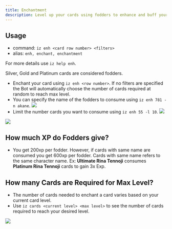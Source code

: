 ```yaml
---
title: Enchantment
description: Level up your cards using fodders to enhance and buff your card stats.
---
```

## Usage
- command: `iz enh <card row number> <filters>`
- alias: `enh, enchant, enchantment`

<Note>For more details use `iz help enh`.</Note>

<Note>Silver, Gold and Platinum cards are considered fodders.</Note>
- Enchant your card using `iz enh <row number>`.
<Note>If no filters are specified the Bot will automatically choose the number of cards required at random to reach max level.</Note>
- You can specify the name of the fodders to consume using `iz enh 781 -n akane`. <img src="../images/enh.jpg" />
- Limit the number cards you want to consume using `iz enh 55 -l 10`. <img src="../images/enh2.jpg" /> 
<img src="../images/iz-enh.gif" />

## How much XP do Fodders give?
- You get 200xp per fodder. However, if cards with same name are consumed you get 600xp per fodder.
<Note>Cards with same name refers to the same character name. Ex: **Ultimate Rina Tennoji** consumes **Platinum Rina Tennoji** cards 
to gain 3x Exp.</Note>

## How many Cards are Required for Max Level?
- The number of cards needed to enchant a card varies based on your current card level.
- Use `iz cards <current level> <max level>` to see the number of cards required to reach your desired level.
<img src="../images/cards.jpg" />

<CardGroup cols="3">
<Card title="Fodders" href="/general/fodders" horizontal icon="thumbtack" />
</CardGroup>
